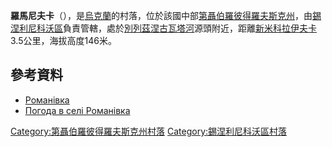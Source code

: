 {{coord|48|25|20|N|35|35|34|E|scale:30000_region:UA|display=title}}

'''羅馬尼夫卡'''（{{lang-uk|Романівка}}），是[[烏克蘭|烏克蘭]]的村落，位於該國中部[[第聶伯羅彼得羅夫斯克州|第聶伯羅彼得羅夫斯克州]]，由[[錫涅利尼科沃區|錫涅利尼科沃區]]負責管轄，處於[[別列茲涅古瓦塔河|別列茲涅古瓦塔河]]源頭附近，距離[[新米科拉伊夫卡_(錫涅利尼科沃區)|新米科拉伊夫卡]]3.5公里，海拔高度146米。

==參考資料==
*[http://gska2.rada.gov.ua/pls/z7502/A005?rdat1=06.12.2007&rf7571=6324 Романівка]{{Dead link|date=2018年6月 |bot=InternetArchiveBot |fix-attempted=no }}
* [http://weather.in.ua/ua/dnepropetrovskaja/22705 Погода в селі Романівка]

{{DEFAULTSORT:Романівка}}
[[Category:第聶伯羅彼得羅夫斯克州村落|Category:第聶伯羅彼得羅夫斯克州村落]]
[[Category:錫涅利尼科沃區村落|Category:錫涅利尼科沃區村落]]


{{Dnipropetrovsk-geo-stub}}